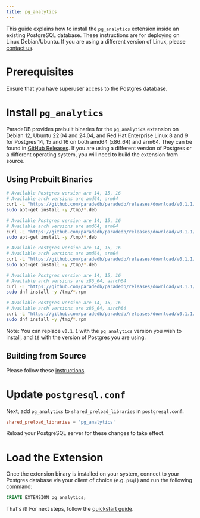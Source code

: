 ```yaml
---
title: pg_analytics
---
```


This guide explains how to install the `pg_analytics` extension inside an existing PostgreSQL database. These
instructions are for deploying on Linux Debian/Ubuntu. If you are using a different version of Linux, please
[contact us](mailto:sales@paradedb.com).

# Prerequisites

Ensure that you have superuser access to the Postgres database.

# Install `pg_analytics`

ParadeDB provides prebuilt binaries for the `pg_analytics` extension on Debian 12, Ubuntu 22.04 and 24.04, and Red Hat Enterprise Linux 8 and 9 for Postgres 14, 15 and 16 on both amd64 (x86_64) and arm64. They can be found in [GitHub Releases](https://github.com/paradedb/paradedb/releases/latest). If you
are using a different version of Postgres or a different operating system, you will need to build the extension from source.

## Using Prebuilt Binaries

<CodeGroup>

```bash Ubuntu 24.04
# Available Postgres version are 14, 15, 16
# Available arch versions are amd64, arm64
curl -L "https://github.com/paradedb/paradedb/releases/download/v0.1.1/postgresql-16-pg-analytics_0.1.1-1PARADEDB-noble_amd64.deb" -o /tmp/pg_analytics.deb
sudo apt-get install -y /tmp/*.deb
```

```bash Ubuntu 22.04
# Available Postgres version are 14, 15, 16
# Available arch versions are amd64, arm64
curl -L "https://github.com/paradedb/paradedb/releases/download/v0.1.1/postgresql-16-pg-analytics_0.1.1-1PARADEDB-jammy_amd64.deb" -o /tmp/pg_analytics.deb
sudo apt-get install -y /tmp/*.deb
```

```bash Debian 12
# Available Postgres version are 14, 15, 16
# Available arch versions are amd64, arm64
curl -L "https://github.com/paradedb/paradedb/releases/download/v0.1.1/postgresql-16-pg-analytics_0.1.1-1PARADEDB-bookworm_amd64.deb" -o /tmp/pg_analytics.deb
sudo apt-get install -y /tmp/*.deb
```

```bash RHEL 9
# Available Postgres version are 14, 15, 16
# Available arch versions are x86_64, aarch64
curl -L "https://github.com/paradedb/paradedb/releases/download/v0.1.1/pg_analytics_16-0.1.1-1PARADEDB.el9.x86_64.rpm" -o /tmp/pg_analytics.rpm
sudo dnf install -y /tmp/*.rpm
```

```bash RHEL 8
# Available Postgres version are 14, 15, 16
# Available arch versions are x86_64, aarch64
curl -L "https://github.com/paradedb/paradedb/releases/download/v0.1.1/pg_analytics_16-0.1.1-1PARADEDB.el8.x86_64.rpm" -o /tmp/pg_analytics.rpm
sudo dnf install -y /tmp/*.rpm
```

</CodeGroup>

Note: You can replace `v0.1.1` with the `pg_analytics` version you wish to install, and `16` with the version of Postgres you are using.

## Building from Source

Please follow these [instructions](https://github.com/paradedb/paradedb/tree/v0.1.1/pg_analytics#installation).

# Update `postgresql.conf`

Next, add `pg_analytics` to `shared_preload_libraries` in `postgresql.conf`.

```conf
shared_preload_libraries = 'pg_analytics'
```

Reload your PostgreSQL server for these changes to take effect.

# Load the Extension

Once the extension binary is installed on your system, connect to your Postgres database via your client of choice (e.g. `psql`) and run the following command:

```sql
CREATE EXTENSION pg_analytics;
```

That's it! For next steps, follow the [quickstart guide](/ingest/quickstart).
